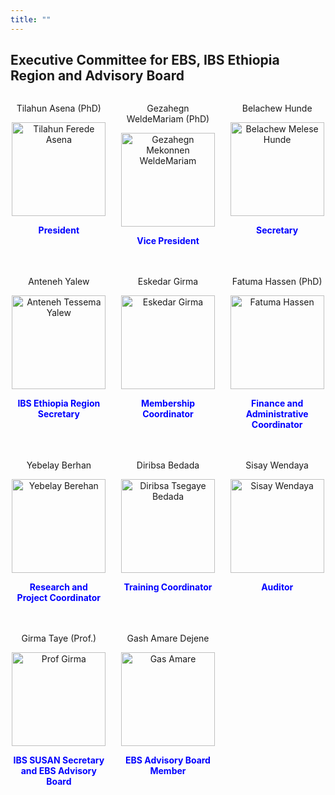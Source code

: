 ```yaml
---
title: ""
---
```


## Executive Committee for EBS, IBS Ethiopia Region and Advisory Board

::: {style="display: grid; grid-template-columns: repeat(3, 1fr); gap: 20px; text-align: center;"}
<div>
<p>Tilahun Asena (PhD)</p>
<img src="images/Tilahun.png" alt="Tilahun Ferede Asena" style="width: 150px; height: auto;"/>
<p><strong style="color: blue;">President</strong></p>
</div>

<div>
<p>Gezahegn WeldeMariam (PhD)</p>
<img src="images/Gezahegn.png" alt="Gezahegn Mekonnen WeldeMariam" style="width: 150px; height: auto;"/>
<p><strong style="color: blue;">Vice President</strong></p>
</div>

<div>
<p>Belachew Hunde</p>
<img src="images/belachew.png" alt="Belachew Melese Hunde" style="width: 150px; height: auto;"/>
<p><strong style="color: blue;">Secretary</strong></p>
</div>

<div>
<p>Anteneh Yalew</p>
<img src="images/anteneh.png" alt="Anteneh Tessema Yalew" style="width: 150px; height: auto;"/>
<p><strong style="color: blue;">IBS Ethiopia Region Secretary</strong></p>
</div>

<div>
<p>Eskedar Girma</p>
<img src="images/eskedar.png" alt="Eskedar Girma" style="width: 150px; height: auto;"/>
<p><strong style="color: blue;">Membership Coordinator</strong></p>
</div>

<div>
<p>Fatuma Hassen (PhD)</p>
<img src="images/fantu.png" alt="Fatuma Hassen" style="width: 150px; height: auto;"/>
<p><strong style="color: blue;">Finance and Administrative Coordinator</strong></p>
</div>

<div>
<p>Yebelay Berhan</p>
<img src="images/Photo_Yebelay.jpg" alt="Yebelay Berehan" style="width: 150px; height: 150px;"/>
<p><strong style="color: blue;">Research and <br> Project Coordinator</strong></p>
</div>

<div>
<p>Diribsa Bedada</p>
<img src="images/diribsa.png" alt="Diribsa Tsegaye Bedada" style="width: 150px; height: auto;"/>
<p><strong style="color: blue;">Training Coordinator</strong></p>
</div>

<div>
<p>Sisay Wendaya</p>
<img src="images/sisay.png" alt="Sisay Wendaya" style="width: 150px; height: auto;"/>
<p><strong style="color: blue;">Auditor</strong></p>
</div>

<div>
<p>Girma Taye (Prof.)</p>
<img src="images/girma.png" alt="Prof Girma" style="width: 150px; height: auto;"/>
<p><strong style="color: blue;">IBS SUSAN Secretary <br> and EBS Advisory Board </strong></p>
</div>

<div>
<p>Gash Amare Dejene</p>
<img src="images/amare.png" alt="Gas Amare" style="width: 150px; height: auto;"/>
<p><strong style="color: blue;">EBS Advisory Board Member</strong></p>
</div>
:::
